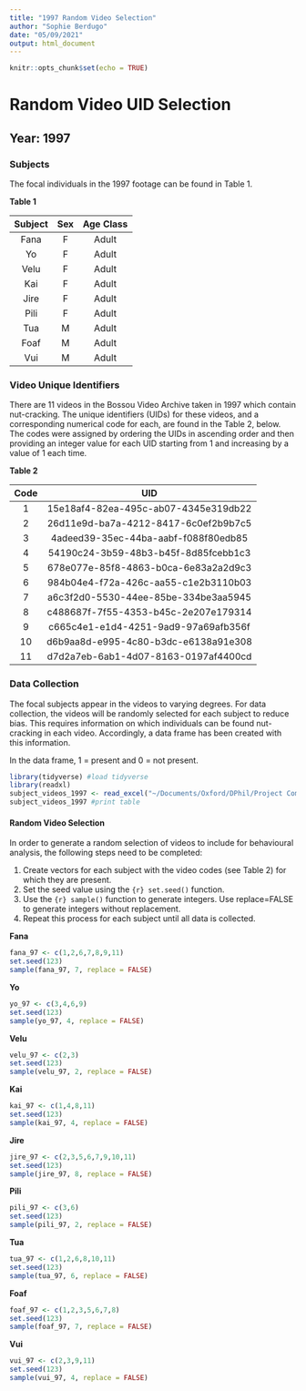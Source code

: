 ```yaml
---
title: "1997 Random Video Selection"
author: "Sophie Berdugo"
date: "05/09/2021"
output: html_document
---
```


```r
knitr::opts_chunk$set(echo = TRUE)
```

# Random Video UID Selection

## Year: 1997

### Subjects

The focal individuals in the 1997 footage can be found in Table 1.

**Table 1**

|Subject  | Sex | Age Class  |
|:------: |:---:| :---------:|
|Fana     |F    | Adult      |
|Yo       |F    | Adult      |
|Velu     |F    | Adult      |
|Kai      |F    | Adult      |
|Jire     |F    | Adult      |
|Pili     |F    | Adult      |
|Tua      |M    | Adult      |
|Foaf     |M    | Adult      |
|Vui      |M    | Adult      |

### Video Unique Identifiers
There are 11 videos in the Bossou Video Archive taken in 1997 which contain nut-cracking. The unique identifiers (UIDs) for these videos, and a corresponding numerical code for each, are found in the Table 2, below. The codes were assigned by ordering the UIDs in ascending order and then providing an integer value for each UID starting from 1 and increasing by a value of 1 each time.

**Table 2**

|Code  | UID                                  |
|:---: | :-----------------------------------:|
| 1    | 15e18af4-82ea-495c-ab07-4345e319db22 |
| 2    | 26d11e9d-ba7a-4212-8417-6c0ef2b9b7c5 |
| 3    | 4adeed39-35ec-44ba-aabf-f088f80edb85 |
| 4    | 54190c24-3b59-48b3-b45f-8d85fcebb1c3 |
| 5    | 678e077e-85f8-4863-b0ca-6e83a2a2d9c3 |
| 6    | 984b04e4-f72a-426c-aa55-c1e2b3110b03 |
| 7    | a6c3f2d0-5530-44ee-85be-334be3aa5945 |
| 8    | c488687f-7f55-4353-b45c-2e207e179314 |
| 9    | c665c4e1-e1d4-4251-9ad9-97a69afb356f |
| 10   | d6b9aa8d-e995-4c80-b3dc-e6138a91e308 |
| 11   | d7d2a7eb-6ab1-4d07-8163-0197af4400cd |

### Data Collection
The focal subjects appear in the videos to varying degrees. For data collection, the videos will be randomly selected for each subject to reduce bias. This requires information on which individuals can be found nut-cracking in each video. Accordingly, a data frame has been created with this information.

In the data frame, 1 = present and 0 = not present.

```r
library(tidyverse) #load tidyverse
library(readxl)
subject_videos_1997 <- read_excel("~/Documents/Oxford/DPhil/Project Components/Methods/Data/Subjects UIDs by Year/1997_subject_UIDs.xlsx")
subject_videos_1997 #print table
```

#### Random Video Selection
In order to generate a random selection of videos to include for behavioural analysis, the following steps need to be completed:

1. Create vectors for each subject with the video codes (see Table 2) for which they are present.
2. Set the seed value using the ```{r} set.seed()``` function.
3. Use the ```{r} sample()``` function to generate integers. Use replace=FALSE to generate integers without replacement.
4. Repeat this process for each subject until all data is collected.

**Fana**

```r
fana_97 <- c(1,2,6,7,8,9,11)
set.seed(123)
sample(fana_97, 7, replace = FALSE)
```

**Yo**

```r
yo_97 <- c(3,4,6,9)
set.seed(123)
sample(yo_97, 4, replace = FALSE)
```

**Velu**

```r
velu_97 <- c(2,3)
set.seed(123)
sample(velu_97, 2, replace = FALSE)
```

**Kai**

```r
kai_97 <- c(1,4,8,11) 
set.seed(123) 
sample(kai_97, 4, replace = FALSE) 
```

**Jire**

```r
jire_97 <- c(2,3,5,6,7,9,10,11) 
set.seed(123) 
sample(jire_97, 8, replace = FALSE) 
```

**Pili**

```r
pili_97 <- c(3,6) 
set.seed(123) 
sample(pili_97, 2, replace = FALSE) 
```

**Tua**

```r
tua_97 <- c(1,2,6,8,10,11)
set.seed(123)
sample(tua_97, 6, replace = FALSE)
```

**Foaf**

```r
foaf_97 <- c(1,2,3,5,6,7,8)
set.seed(123)
sample(foaf_97, 7, replace = FALSE)
```

**Vui**

```r
vui_97 <- c(2,3,9,11)
set.seed(123)
sample(vui_97, 4, replace = FALSE)
```
